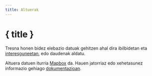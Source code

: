 ```yaml
---
title: Altuerak
---
```


<script>
</script>

# <MountainSnow size="24" class="inline-block" style="margin-bottom: 5px" /> { title }

Tresna honen bidez elebazio datuak gehitzen ahal dira ibilbidetan eta [interesguneetan](../gpx), edo daudenak aldatu.

<div class="flex flex-row justify-center">
    <Elevation class="text-foreground p-3 border rounded-md shadow-lg" />
</div>

<DocsNote>

Altuera datuen iturria <a href="https://mapbox.com" target="_blank">Mapbox</a> da.
Hauen jatorriaz edo xehetasunez informazio gehiago <a href="https://docs.mapbox.com/data/tilesets/reference/mapbox-terrain-dem-v1/#elevation-data" target="_blank">dokumentazioan</a>.

</DocsNote>
